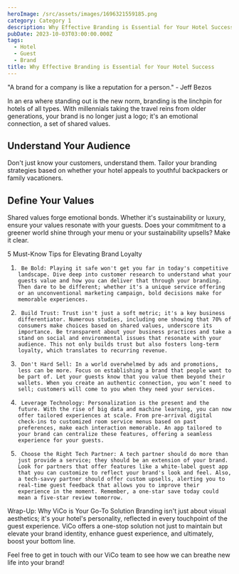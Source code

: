 ```yaml
---
heroImage: /src/assets/images/1696321559185.png
category: Category 1
description: Why Effective Branding is Essential for Your Hotel Success!
pubDate: 2023-10-03T03:00:00.000Z
tags:
  - Hotel
  - Guest
  - Brand
title: Why Effective Branding is Essential for Your Hotel Success
---
```


"A brand for a company is like a reputation for a person." - Jeff Bezos

In an era where standing out is the new norm, branding is the linchpin for hotels of all types. With millennials taking the travel reins from older generations, your brand is no longer just a logo; it's an emotional connection, a set of shared values.

## Understand Your Audience

Don't just know your customers, understand them. Tailor your branding strategies based on whether your hotel appeals to youthful backpackers or family vacationers.

## Define Your Values

Shared values forge emotional bonds. Whether it's sustainability or luxury, ensure your values resonate with your guests. Does your commitment to a greener world shine through your menu or your sustainability upsells? Make it clear.

5 Must-Know Tips for Elevating Brand Loyalty

1.      Be Bold: Playing it safe won't get you far in today's competitive landscape. Dive deep into customer research to understand what your guests value and how you can deliver that through your branding. Then dare to be different; whether it's a unique service offering or an unconventional marketing campaign, bold decisions make for memorable experiences.

2.      Build Trust: Trust isn't just a soft metric; it's a key business differentiator. Numerous studies, including one showing that 70% of consumers make choices based on shared values, underscore its importance. Be transparent about your business practices and take a stand on social and environmental issues that resonate with your audience. This not only builds trust but also fosters long-term loyalty, which translates to recurring revenue.

3.      Don't Hard Sell: In a world overwhelmed by ads and promotions, less can be more. Focus on establishing a brand that people want to be part of. Let your guests know that you value them beyond their wallets. When you create an authentic connection, you won’t need to sell; customers will come to you when they need your services.

4.      Leverage Technology: Personalization is the present and the future. With the rise of big data and machine learning, you can now offer tailored experiences at scale. From pre-arrival digital check-ins to customized room service menus based on past preferences, make each interaction memorable. An app tailored to your brand can centralize these features, offering a seamless experience for your guests.

5.      Choose the Right Tech Partner: A tech partner should do more than just provide a service; they should be an extension of your brand. Look for partners that offer features like a white-label guest app that you can customize to reflect your brand's look and feel. Also, a tech-savvy partner should offer custom upsells, alerting you to real-time guest feedback that allows you to improve their experience in the moment. Remember, a one-star save today could mean a five-star review tomorrow.

Wrap-Up: Why ViCo is Your Go-To Solution
Branding isn't just about visual aesthetics; it's your hotel's personality, reflected in every touchpoint of the guest experience. ViCo offers a one-stop solution not just to maintain but elevate your brand identity, enhance guest experience, and ultimately, boost your bottom line.

Feel free to get in touch with our ViCo team to see how we can breathe new life into your brand!
